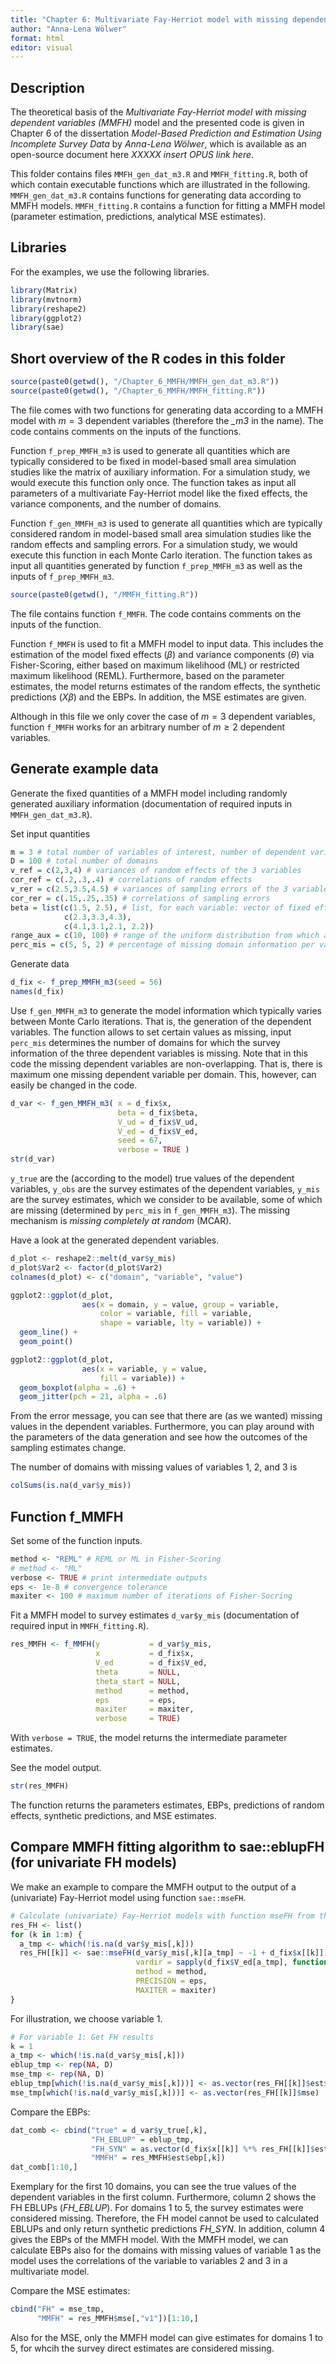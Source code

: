 ```yaml
---
title: "Chapter 6: Multivariate Fay-Herriot model with missing dependent variables (MMFH)"
author: "Anna-Lena Wölwer"
format: html
editor: visual
---
```


## Description

The theoretical basis of the *Multivariate Fay-Herriot model with missing dependent variables (MMFH)* model and the presented code is given in Chapter 6 of the dissertation *Model-Based Prediction and Estimation Using Incomplete Survey Data* by *Anna-Lena Wölwer*, which is available as an open-source document here *XXXXX insert OPUS link here*.

This folder contains files `MMFH_gen_dat_m3.R` and `MMFH_fitting.R`, both of which contain executable functions which are illustrated in the following. `MMFH_gen_dat_m3.R` contains functions for generating data according to MMFH models. `MMFH_fitting.R` contains a function for fitting a MMFH model (parameter estimation, predictions, analytical MSE estimates).

## Libraries

For the examples, we use the following libraries.

```r
library(Matrix)
library(mvtnorm)
library(reshape2)
library(ggplot2)
library(sae)
```

## Short overview of the R codes in this folder

```r
source(paste0(getwd(), "/Chapter_6_MMFH/MMFH_gen_dat_m3.R"))
source(paste0(getwd(), "/Chapter_6_MMFH/MMFH_fitting.R"))
```

The file comes with two functions for generating data according to a MMFH model with $m=3$ dependent variables (therefore the *\_m3* in the name). The code contains comments on the inputs of the functions.

Function `f_prep_MMFH_m3` is used to generate all quantities which are typically considered to be fixed in model-based small area simulation studies like the matrix of auxiliary information. For a simulation study, we would execute this function only once. The function takes as input all parameters of a multivariate Fay-Herriot model like the fixed effects, the variance components, and the number of domains.

Function `f_gen_MMFH_m3` is used to generate all quantities which are typically considered random in model-based small area simulation studies like the random effects and sampling errors. For a simulation study, we would execute this function in each Monte Carlo iteration. The function takes as input all quantities generated by function `f_prep_MMFH_m3` as well as the inputs of `f_prep_MMFH_m3`.

```r
source(paste0(getwd(), "/MMFH_fitting.R"))
```

The file contains function `f_MMFH`. The code contains comments on the inputs of the function.

Function `f_MMFH` is used to fit a MMFH model to input data. This includes the estimation of the model fixed effects ($\beta$) and variance components ($\theta$) via Fisher-Scoring, either based on maximum likelihood (ML) or restricted maximum likelihood (REML). Furthermore, based on the parameter estimates, the model returns estimates of the random effects, the synthetic predictions ($X \beta$) and the EBPs. In addition, the MSE estimates are given.

Although in this file we only cover the case of $m=3$ dependent variables, function `f_MMFH` works for an arbitrary number of $m\geq 2$ dependent variables.

## Generate example data

Generate the fixed quantities of a MMFH model including randomly generated auxiliary information (documentation of required inputs in `MMFH_gen_dat_m3.R`).

Set input quantities

```r
m = 3 # total number of variables of interest, number of dependent variables
D = 100 # total number of domains
v_ref = c(2,3,4) # variances of random effects of the 3 variables
cor_ref = c(.2,.3,.4) # correlations of random effects
v_rer = c(2.5,3.5,4.5) # variances of sampling errors of the 3 variables
cor_rer = c(.15,.25,.35) # correlations of sampling errors
beta = list(c(1.5, 2.5), # list, for each variable: vector of fixed effects
            c(2.3,3.3,4.3),
            c(4.1,3.1,2.1, 2.2))
range_aux = c(10, 100) # range of the uniform distribution from which auxiliary information is sampled from
perc_mis = c(5, 5, 2) # percentage of missing domain information per variable
```

Generate data

```r
d_fix <- f_prep_MMFH_m3(seed = 56)
names(d_fix)
```

Use `f_gen_MMFH_m3` to generate the model information which typically varies between Monte Carlo iterations. That is, the generation of the dependent variables. The function allows to set certain values as missing, input `perc_mis` determines the number of domains for which the survey information of the three dependent variables is missing. Note that in this code the missing dependent variables are non-overlapping. That is, there is maximum one missing dependent variable per domain. This, however, can easily be changed in the code.

```r
d_var <- f_gen_MMFH_m3( x = d_fix$x,
                        beta = d_fix$beta,
                        V_ud = d_fix$V_ud,
                        V_ed = d_fix$V_ed,
                        seed = 67,
                        verbose = TRUE )
str(d_var)
```

`y_true` are the (according to the model) true values of the dependent variables, `y_obs` are the survey estimates of the dependent variables, `y_mis` are the survey estimates, which we consider to be available, some of which are missing (determined by `perc_mis` in `f_gen_MMFH_m3`). The missing mechanism is *missing completely at random* (MCAR).

Have a look at the generated dependent variables.

```r
d_plot <- reshape2::melt(d_var$y_mis)
d_plot$Var2 <- factor(d_plot$Var2)
colnames(d_plot) <- c("domain", "variable", "value")
```

```r
ggplot2::ggplot(d_plot,
                aes(x = domain, y = value, group = variable, 
                    color = variable, fill = variable, 
                    shape = variable, lty = variable)) + 
  geom_line() +
  geom_point()
```

```r
ggplot2::ggplot(d_plot,
                aes(x = variable, y = value,
                    fill = variable)) + 
  geom_boxplot(alpha = .6) +
  geom_jitter(pch = 21, alpha = .6)
```

From the error message, you can see that there are (as we wanted) missing values in the dependent variables. Furthermore, you can play around with the parameters of the data generation and see how the outcomes of the sampling estimates change.

The number of domains with missing values of variables 1, 2, and 3 is

```r
colSums(is.na(d_var$y_mis))
```

## Function f_MMFH

Set some of the function inputs.

```r
method <- "REML" # REML or ML in Fisher-Scoring
# method <- "ML"
verbose <- TRUE # print intermediate outputs
eps <- 1e-8 # convergence tolerance
maxiter <- 100 # maximum number of iterations of Fisher-Socring
```

Fit a MMFH model to survey estimates `d_var$y_mis` (documentation of required input in `MMFH_fitting.R`).

```r
res_MMFH <- f_MMFH(y           = d_var$y_mis,
                   x           = d_fix$x,
                   V_ed        = d_fix$V_ed,
                   theta       = NULL, 
                   theta_start = NULL, 
                   method      = method, 
                   eps         = eps, 
                   maxiter     = maxiter, 
                   verbose     = TRUE)
```

With `verbose = TRUE`, the model returns the intermediate parameter estimates.

See the model output.

```r
str(res_MMFH)
```

The function returns the parameters estimates, EBPs, predictions of random effects, synthetic predictions, and MSE estimates.

## Compare MMFH fitting algorithm to sae::eblupFH (for univariate FH models)

We make an example to compare the MMFH output to the output of a (univariate) Fay-Herriot model using function `sae::mseFH`.

```r
# Calculate (univariate) Fay-Herriot models with function mseFH from the sae package
res_FH <- list()
for (k in 1:m) {
  a_tmp <- which(!is.na(d_var$y_mis[,k]))
  res_FH[[k]] <- sae::mseFH(d_var$y_mis[,k][a_tmp] ~ -1 + d_fix$x[[k]][a_tmp,],
                            vardir = sapply(d_fix$V_ed[a_tmp], function (d){ d[k,k] }),
                            method = method,
                            PRECISION = eps,
                            MAXITER = maxiter)
}
```

For illustration, we choose variable 1.

```r
# For variable 1: Get FH results
k = 1
a_tmp <- which(!is.na(d_var$y_mis[,k]))
eblup_tmp <- rep(NA, D)
mse_tmp <- rep(NA, D)
eblup_tmp[which(!is.na(d_var$y_mis[,k]))] <- as.vector(res_FH[[k]]$est$eblup) 
mse_tmp[which(!is.na(d_var$y_mis[,k]))] <- as.vector(res_FH[[k]]$mse) 
```

Compare the EBPs:

```r
dat_comb <- cbind("true" = d_var$y_true[,k],
                  "FH_EBLUP" = eblup_tmp,
                  "FH_SYN" = as.vector(d_fix$x[[k]] %*% res_FH[[k]]$est$fit$estcoef[,1]),
                  "MMFH" = res_MMFH$est$ebp[,k])
dat_comb[1:10,]
```

Exemplary for the first 10 domains, you can see the true values of the dependent variables in the first column. Furthermore, column 2 shows the FH EBLUPs (*FH_EBLUP*). For domains 1 to 5, the survey estimates were considered missing. Therefore, the FH model cannot be used to calculated EBLUPs and only return synthetic predictions *FH_SYN*. In addition, column 4 gives the EBPs of the MMFH model. With the MMFH model, we can calculate EBPs also for the domains with missing values of variable 1 as the model uses the correlations of the variable to variables 2 and 3 in a multivariate model.

Compare the MSE estimates:

```r
cbind("FH" = mse_tmp,
      "MMFH" = res_MMFH$mse[,"v1"])[1:10,]
```

Also for the MSE, only the MMFH model can give estimates for domains 1 to 5, for whcih the survey direct estimates are considered missing.

